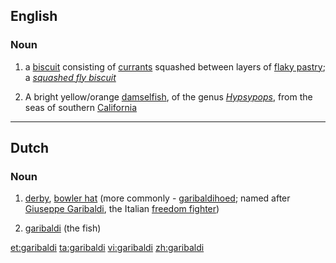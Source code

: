 {{also|Garibaldi}}
==English==

===Noun===
{{wikipedia|Garibaldi biscuit}}
{{en-noun}}

# {{British}} a [[biscuit]] consisting of [[currant]]s squashed between layers of [[flaky pastry]]; a ''[[squashed fly biscuit]]''
# A bright yellow/orange [[damselfish]], of the genus ''[[Hypsypops]]'', from the seas of southern [[California]]

----
==Dutch==
===Noun===
{{nl-noun|*|*}}
# [[derby]], [[bowler hat]] (more commonly - [[garibaldihoed]]; named after [[w:Giuseppe Garibaldi|Giuseppe Garibaldi]], the Italian [[vrijheidsstrijder|freedom fighter]])
# {{zoology}} [[garibaldi#English|garibaldi]] (the fish)

[[et:garibaldi]]
[[ta:garibaldi]]
[[vi:garibaldi]]
[[zh:garibaldi]]